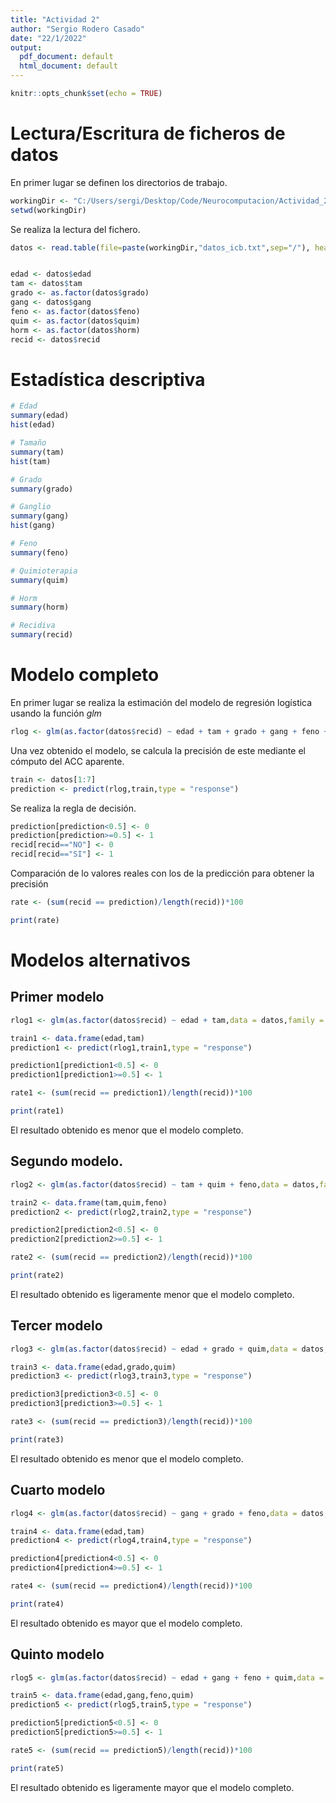 ```yaml
---
title: "Actividad 2"
author: "Sergio Rodero Casado"
date: "22/1/2022"
output:
  pdf_document: default
  html_document: default
---
```


```r
knitr::opts_chunk$set(echo = TRUE)
```

# Lectura/Escritura de ficheros de datos

En primer lugar se definen los directorios de trabajo.

```r
workingDir <- "C:/Users/sergi/Desktop/Code/Neurocomputacion/Actividad_2"
setwd(workingDir)
```

Se realiza la lectura del fichero.

```r
datos <- read.table(file=paste(workingDir,"datos_icb.txt",sep="/"), header=T, sep=" ", dec=".")


edad <- datos$edad
tam <- datos$tam
grado <- as.factor(datos$grado)
gang <- datos$gang
feno <- as.factor(datos$feno)
quim <- as.factor(datos$quim)
horm <- as.factor(datos$horm)
recid <- datos$recid
```

# Estadística descriptiva

```r
# Edad
summary(edad)
hist(edad)

# Tamaño
summary(tam)
hist(tam)

# Grado
summary(grado)

# Ganglio
summary(gang)
hist(gang)

# Feno
summary(feno)

# Quimioterapia
summary(quim)

# Horm
summary(horm)

# Recidiva
summary(recid)
```

# Modelo completo

En primer lugar se realiza la estimación del modelo de regresión logística usando la función *glm*

```r
rlog <- glm(as.factor(datos$recid) ~ edad + tam + grado + gang + feno + quim + horm,data = datos,family = binomial("logit"))
```

Una vez obtenido el modelo, se calcula la precisión de este mediante el cómputo del ACC aparente.

```r
train <- datos[1:7]
prediction <- predict(rlog,train,type = "response")
```

Se realiza la regla de decisión.

```r
prediction[prediction<0.5] <- 0
prediction[prediction>=0.5] <- 1
recid[recid=="NO"] <- 0
recid[recid=="SI"] <- 1
```

Comparación de lo valores reales con los de la predicción para obtener la precisión

```r
rate <- (sum(recid == prediction)/length(recid))*100

print(rate)
```

# Modelos alternativos

## Primer modelo

```r
rlog1 <- glm(as.factor(datos$recid) ~ edad + tam,data = datos,family = binomial("logit"))

train1 <- data.frame(edad,tam)
prediction1 <- predict(rlog1,train1,type = "response")

prediction1[prediction1<0.5] <- 0
prediction1[prediction1>=0.5] <- 1

rate1 <- (sum(recid == prediction1)/length(recid))*100

print(rate1)
```

El resultado obtenido es menor que el modelo completo.


## Segundo modelo.

```r
rlog2 <- glm(as.factor(datos$recid) ~ tam + quim + feno,data = datos,family = binomial("logit"))

train2 <- data.frame(tam,quim,feno)
prediction2 <- predict(rlog2,train2,type = "response")

prediction2[prediction2<0.5] <- 0
prediction2[prediction2>=0.5] <- 1

rate2 <- (sum(recid == prediction2)/length(recid))*100

print(rate2)
```

El resultado obtenido es ligeramente menor que el modelo completo.


## Tercer modelo

```r
rlog3 <- glm(as.factor(datos$recid) ~ edad + grado + quim,data = datos,family = binomial("logit"))

train3 <- data.frame(edad,grado,quim)
prediction3 <- predict(rlog3,train3,type = "response")

prediction3[prediction3<0.5] <- 0
prediction3[prediction3>=0.5] <- 1

rate3 <- (sum(recid == prediction3)/length(recid))*100

print(rate3)
```

El resultado obtenido es menor que el modelo completo.


## Cuarto modelo

```r
rlog4 <- glm(as.factor(datos$recid) ~ gang + grado + feno,data = datos,family = binomial("logit"))

train4 <- data.frame(edad,tam)
prediction4 <- predict(rlog4,train4,type = "response")

prediction4[prediction4<0.5] <- 0
prediction4[prediction4>=0.5] <- 1

rate4 <- (sum(recid == prediction4)/length(recid))*100

print(rate4)
```

El resultado obtenido es mayor que el modelo completo.


## Quinto modelo

```r
rlog5 <- glm(as.factor(datos$recid) ~ edad + gang + feno + quim,data = datos,family = binomial("logit"))

train5 <- data.frame(edad,gang,feno,quim)
prediction5 <- predict(rlog5,train5,type = "response")

prediction5[prediction5<0.5] <- 0
prediction5[prediction5>=0.5] <- 1

rate5 <- (sum(recid == prediction5)/length(recid))*100

print(rate5)
```

El resultado obtenido es ligeramente mayor que el modelo completo.